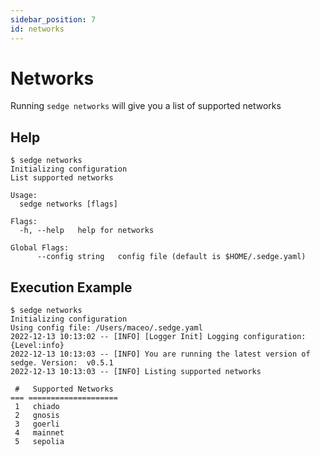 ```yaml
---
sidebar_position: 7
id: networks
---
```


# Networks

Running `sedge networks` will give you a list of supported networks

## Help

```
$ sedge networks
Initializing configuration
List supported networks

Usage:
  sedge networks [flags]

Flags:
  -h, --help   help for networks

Global Flags:
      --config string   config file (default is $HOME/.sedge.yaml)

```

## Execution Example

```
$ sedge networks
Initializing configuration
Using config file: /Users/maceo/.sedge.yaml
2022-12-13 10:13:02 -- [INFO] [Logger Init] Logging configuration: {Level:info}
2022-12-13 10:13:03 -- [INFO] You are running the latest version of sedge. Version:  v0.5.1
2022-12-13 10:13:03 -- [INFO] Listing supported networks

 #   Supported Networks
=== ====================
 1   chiado
 2   gnosis
 3   goerli
 4   mainnet
 5   sepolia
```